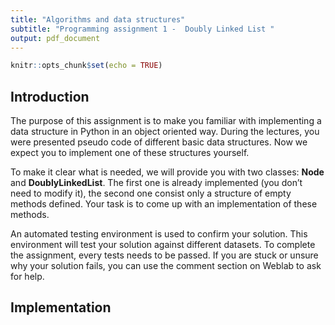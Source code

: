 ```yaml
---
title: "Algorithms and data structures"
subtitle: "Programming assignment 1 -  Doubly Linked List "
output: pdf_document
---
```


```r
knitr::opts_chunk$set(echo = TRUE)
```

## Introduction

The purpose of this assignment is to make you familiar with implementing a data structure in Python in an object oriented way.
During the lectures, you were presented pseudo code of different basic data structures. Now we expect you to implement one of these structures yourself.

To make it clear what is needed, we will provide you with two classes: **Node** and **DoublyLinkedList**. The first one is already implemented (you don't need to modify it), the second one consist only a structure of empty methods defined. Your task is to come up with an implementation of these methods.

An automated testing environment is used to confirm your solution. This environment will test your solution against different datasets. To complete the assignment, every tests needs to be passed. If you are stuck or unsure why your solution fails, you can use the comment section on Weblab to ask for help.

## Implementation

